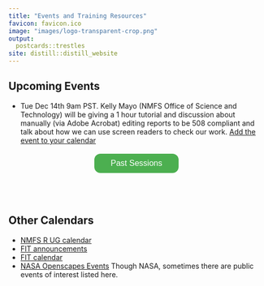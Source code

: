 ```yaml
---
title: "Events and Training Resources"
favicon: favicon.ico
image: "images/logo-transparent-crop.png"
output:
  postcards::trestles
site: distill::distill_website
---
```


<script>
$('#button').click(function(){
    $('#wrapper').toggle();
});  
</script>
<style>
#wrapper {
  display:none
} 
.button {
  background-color: #4CAF50;
  border-radius: 12px;
  border: none;
  color: white;
  padding: 10px 32px;
  text-align: center;
  text-decoration: none;
  display: inline-block;
  font-size: 16px;
  margin: 4px 2px;
  cursor: pointer;
}
</style>

## Upcoming Events

* Tue Dec 14th 9am PST. Kelly Mayo (NMFS Office of Science and Technology) will be giving a 1 hour tutorial and discussion about manually (via Adobe Acrobat) editing reports to be 508 compliant and talk about how we can use screen readers to check our work.  [Add the event to your calendar](https://calendar.google.com/event?action=TEMPLATE&tmeid=MnM0MDFlNG4zZTc5b29iYWtvbjZ2YmU3NHIgbm9hYS5nb3ZfNjByZm43bWw5cnBjaGw2M3ZzNGFmOW4wMThAZw&tmsrc=noaa.gov_60rfn7ml9rpchl63vs4af9n018%40group.calendar.google.com)

<center><button id="button" class="button">Past Sessions</button></center>
<div id="wrapper" class="open">

<br/>
  
* Tue Dec 7th 9am PST. GitHub Actions. Eli will give a brief tutorial and then NMFS R UG members will show how they are using GitHub Actions. [GitHub Actions repo](https://github.com/nmfs-openscapes/12-07-21-GitHub-Actions)
* Nov 16th 9am PST. Lightning Talks on Reproducible Reports and Scientific Manuscripts. [Sign up to give a talk](https://docs.google.com/spreadsheets/d/17fx_XJhImr7CPVL2jzVEGjTlw8tRol-6Pqh7afeC4LY/edit#gid=0) [Join the meeting with Google Meet](meet.google.com/met-cbcg-nxg) Or add the NMFS R User Group calendar to see NMFS R UG events in your calendar [click here](https://calendar.google.com/calendar/u/0?cid=bm9hYS5nb3ZfNjByZm43bWw5cnBjaGw2M3ZzNGFmOW4wMThAZ3JvdXAuY2FsZW5kYXIuZ29vZ2xlLmNvbQ)  
* NMFS R User Group. Oct 26, 2021 9am PST. [508 Compliance and R Markdown documents](https://github.com/nmfs-openscapes/10-26-21-508-Compliance/blob/main/README.md). 
* Oct 12th 9am PST. Inaugural NMRS R UG meeting. Virtual.

</div>  

<br/><br/>

## Other Calendars

* [NMFS R UG calendar](https://noaa-fisheries-integrated-toolbox.github.io/news/R-calendar/)
* [FIT announcements](https://noaa-fisheries-integrated-toolbox.github.io/news/)
* [FIT calendar](https://noaa-fisheries-integrated-toolbox.github.io/news/calendar/)
* [NASA Openscapes Events](https://nasa-openscapes.github.io/events.html) Though NASA, sometimes there are public events of interest listed here.



